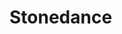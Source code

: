 
# Stonedance
<ProjectDetails
  region="Crownlands"
  house="House Massey"
  type="Castle"
  status="In Progress"
  warp="/warp stonedance"
  projectLead="Rexstop"
  dateStarted="2022-07-17T10:28:00.000Z"
  dateCompleted="undefined"
/>
